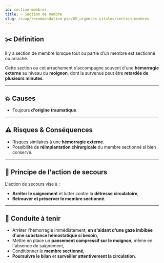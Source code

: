 ---
id: section-membres
title: ✂️ Section de membre
slug: /suap/recommandation-pse/05_urgences-vitales/section-membres
---


## ✂️ Définition

Il y a section de membre lorsque tout ou partie d'un membre est sectionné ou arraché.

Cette section ou cet arrachement s'accompagne souvent d'une **hémorragie externe** au niveau du **moignon**, dont la survenue peut être **retardée de plusieurs minutes**.

---

## 💥 Causes

- Toujours **d'origine traumatique**.

---

## ⚠️ Risques & Conséquences

- Risques similaires à une **hémorragie externe**.
- Possibilité de **réimplantation chirurgicale** du membre sectionné si bien conservé.

---

## 🎯 Principe de l'action de secours

L'action de secours vise à :

- **Arrêter le saignement** et lutter contre la **détresse circulatoire**,
- **Retrouver et préserver le membre sectionné**.

---

## 🧰 Conduite à tenir

- Arrêter l'hémorragie immédiatement, **en s'aidant d'une gaze imbibée d'une substance hémostatique si besoin**,
- Mettre en place un **pansement compressif sur le moignon**, même en l'absence de saignement,
- Conditionner le **membre sectionné**,
- **Poursuivre le bilan** et **surveiller attentivement la circulation**.

